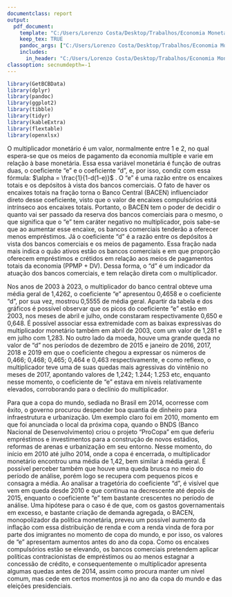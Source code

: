 ```yaml
---
documentclass: report
output: 
  pdf_document:
    template: "C:/Users/Lorenzo Costa/Desktop/Trabalhos/Economia Monetária/multiplicadorpt2/template/multiplicador.tex"
    keep_tex: TRUE
    pandoc_args: ["C:/Users/Lorenzo Costa/Desktop/Trabalhos/Economia Monetária/multiplicadorpt2/filter/crossref.lua"]
    includes:
      in_header: "C:/Users/Lorenzo Costa/Desktop/Trabalhos/Economia Monetária/multiplicadorpt2/header/header.tex"
classoption: secnumdepth=-1
---
```



```r
library(GetBCBData)
library(dplyr)
library(pandoc)
library(ggplot2)
library(tibble)
library(tidyr)
library(kableExtra)
library(flextable)
library(openxlsx)
```


O multiplicador monetário é um valor, normalmente entre 1 e 2, no qual espera-se que os meios de pagamento da economia multiple e varie em relação à base monetária. Essa essa variável monetária é função de outras duas, o coeficiente "e" e o coeficiente "d", e, por isso, condiz com essa fórmula: $\alpha = \frac{1}{1-d(1-e)}$ . O "e" é uma razão entre os encaixes totais e os depósitos à vista dos bancos comerciais. O fato de haver os encaixes totais na fração torna o Banco Central (BACEN) influenciador direto desse coeficiente, visto que o valor de encaixes compulsórios está intrínseco aos encaixes totais. Portanto, o BACEN tem o poder de decidir o quanto vai ser passado da reserva dos bancos comerciais para o mesmo, o que significa que o "e" tem caráter negativo no multiplicador, pois sabe-se que ao aumentar esse encaixe, os bancos comerciais tenderão a oferecer menos empréstimos. Já o coeficiente "d" é a razão entre os depósitos à vista dos bancos comerciais e os meios de pagamento. Essa fração nada mais indica o quão ativos estão os bancos comerciais e em que proporção oferecem empréstimos e crétidos em relação aos meios de pagamentos totais da economia (PPMP + DV\textsubscript{bc}). Dessa forma, o "d" é um indicador da atuação dos bancos comerciais, e tem relação direta com o multiplicador.

Nos anos de 2003 à 2023, o multiplicador do banco central obteve uma média geral de 1,4262, o coeficiente "e" apresentou 0,4658 e o coeficiente "d", por sua vez, mostrou 0,5555 de média geral. Apartir da tabela e dos gráficos é possível observar que os picos do coeficiente "e" estão em 2003, nos meses de abril e julho, onde constaram respectivamente 0,650 e 0,648. É possível associar essa extremidade com as baixas expressivas do multiplicador monetário também em abril de 2003, com um valor de 1,281 e em julho com 1,283. No outro lado da moeda, houve uma grande queda no valor de "d" nos períodos de dezembro de 2015 e janeiro de 2016, 2017, 2018 e 2019 em que o coeficiente chegou a expressar os números de 0,466; 0,468; 0,465; 0,464 e 0,463 respectivamente, e como reflexo, o multiplicador teve uma de suas quedas mais agressivas do vintênio no meses de 2017, apontando valores de 1,242; 1.244; 1.253 etc, enquanto nesse momento, o coeficiente de "e" estava em níveis relativamente elevados, corroborando para o declínio do multiplicador. 

\subsubsection*{Segunda Análise - Os Efeitos da Copa do Mundo}

Para que a copa do mundo, sediada no Brasil em 2014, ocorresse com êxito, o governo procurou despender boa quantia de dinheiro para infraestrutura e urbanização. Um exemplo claro foi em 2010, momento em que foi anunciada o local da próxima copa, quando o BNDS (Banco Nacional de Desenvolvimento) criou o projeto "ProCopa" em que deferiu empréstimos e investimentos para a construção de novos estádios, reformas de arenas e urbanização em seu entorno. Nesse momento, do início em 2010 até julho 2014, onde a copa é encerrada, o multiplicador monetário encontrou uma média de 1,42, bem similar à média geral. É possível perceber também que houve uma queda brusca no meio do período de análise, porém logo se recupera com pequenos picos e consagra a média. Ao analisar a tragetória do coeficiente "d", é visível que vem em queda desde 2010 e que continua na decrescente até depois de 2015, enquanto o coeficiente "e" tem bastante crescentes no período de análise. Uma hipótese para o caso é de que, com os gastos governamentais em excesso, e bastante criação de demanda agregada, o BACEN, monopolizador da política monetária, preveu um possível aumento da inflação com essa distribuição de renda e com a renda vinda de fora por parte dos imigrantes no momento de copa do mundo, e por isso, os valores de "e" apresentam aumentos antes do ano da copa. Como os encaixes compulsórios estão se elevando, os bancos comerciais pretendem aplicar políticas contracionistas de empréstimos ou ao menos estagnar a concessão de crédito, e consequentemente o multiplicador apresenta algumas quedas antes de 2014, assim como procura manter um nível comum, mas cede em certos momentos já no ano da copa do mundo e das eleições presidenciais. 

